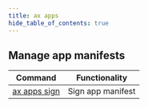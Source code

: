 ```yaml
---
title: ax apps
hide_table_of_contents: true
---
```


## Manage app manifests

| Command              | Functionality     |
| -------------------- | ----------------- |
| [ax apps sign](sign) | Sign app manifest |
